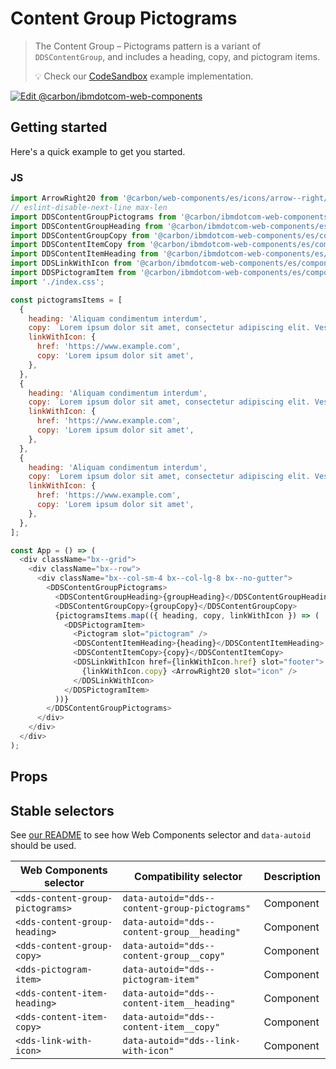 
# Content Group Pictograms

> The Content Group – Pictograms pattern is a variant of `DDSContentGroup`, and
> includes a heading, copy, and pictogram items.
>
> 💡 Check our
> [CodeSandbox](https://githubbox.com/carbon-design-system/carbon-for-ibm-dotcom/tree/main/packages/web-components/examples/codesandbox/components-react/content-group-pictograms)
> example implementation.

[![Edit @carbon/ibmdotcom-web-components](https://codesandbox.io/static/img/play-codesandbox.svg)](https://githubbox.com/carbon-design-system/carbon-for-ibm-dotcom/tree/main/packages/web-components/examples/codesandbox/components-react/content-group-pictograms)

## Getting started

Here's a quick example to get you started.

### JS

```js
import ArrowRight20 from '@carbon/web-components/es/icons/arrow--right/20.js';
// eslint-disable-next-line max-len
import DDSContentGroupPictograms from '@carbon/ibmdotcom-web-components/es/components-react/content-group-pictograms/content-group-pictograms';
import DDSContentGroupHeading from '@carbon/ibmdotcom-web-components/es/components-react/content-group/content-group-heading';
import DDSContentGroupCopy from '@carbon/ibmdotcom-web-components/es/components-react/content-group/content-group-copy';
import DDSContentItemCopy from '@carbon/ibmdotcom-web-components/es/components-react/content-item/content-item-copy';
import DDSContentItemHeading from '@carbon/ibmdotcom-web-components/es/components-react/content-item/content-item-heading';
import DDSLinkWithIcon from '@carbon/ibmdotcom-web-components/es/components-react/link-with-icon/link-with-icon';
import DDSPictogramItem from '@carbon/ibmdotcom-web-components/es/components-react/pictogram-item/pictogram-item';
import './index.css';

const pictogramsItems = [
  {
    heading: 'Aliquam condimentum interdum',
    copy: `Lorem ipsum dolor sit amet, consectetur adipiscing elit. Vestibulum non porttitor libero, in venenatis magna.`,
    linkWithIcon: {
      href: 'https://www.example.com',
      copy: 'Lorem ipsum dolor sit amet',
    },
  },
  {
    heading: 'Aliquam condimentum interdum',
    copy: `Lorem ipsum dolor sit amet, consectetur adipiscing elit. Vestibulum non porttitor libero, in venenatis magna.`,
    linkWithIcon: {
      href: 'https://www.example.com',
      copy: 'Lorem ipsum dolor sit amet',
    },
  },
  {
    heading: 'Aliquam condimentum interdum',
    copy: `Lorem ipsum dolor sit amet, consectetur adipiscing elit. Vestibulum non porttitor libero, in venenatis magna.`,
    linkWithIcon: {
      href: 'https://www.example.com',
      copy: 'Lorem ipsum dolor sit amet',
    },
  },
];

const App = () => (
  <div className="bx--grid">
    <div className="bx--row">
      <div className="bx--col-sm-4 bx--col-lg-8 bx--no-gutter">
        <DDSContentGroupPictograms>
          <DDSContentGroupHeading>{groupHeading}</DDSContentGroupHeading>
          <DDSContentGroupCopy>{groupCopy}</DDSContentGroupCopy>
          {pictogramsItems.map(({ heading, copy, linkWithIcon }) => (
            <DDSPictogramItem>
              <Pictogram slot="pictogram" />
              <DDSContentItemHeading>{heading}</DDSContentItemHeading>
              <DDSContentItemCopy>{copy}</DDSContentItemCopy>
              <DDSLinkWithIcon href={linkWithIcon.href} slot="footer">
                {linkWithIcon.copy} <ArrowRight20 slot="icon" />
              </DDSLinkWithIcon>
            </DDSPictogramItem>
          ))}
        </DDSContentGroupPictograms>
      </div>
    </div>
  </div>
);
```

## Props

<Props of={PropTypesRef} />

## Stable selectors

See
[our README](https://github.com/carbon-design-system/carbon-for-ibm-dotcom/tree/main/packages/web-components#stable-selectors-for-analytics-and-integratione2e-testing-in-web-components)
to see how Web Components selector and `data-autoid` should be used.

| Web Components selector          | Compatibility selector                        | Description |
| -------------------------------- | --------------------------------------------- | ----------- |
| `<dds-content-group-pictograms>` | `data-autoid="dds--content-group-pictograms"` | Component   |
| `<dds-content-group-heading>`    | `data-autoid="dds--content-group__heading"`   | Component   |
| `<dds-content-group-copy>`       | `data-autoid="dds--content-group__copy"`      | Component   |
| `<dds-pictogram-item>`           | `data-autoid="dds--pictogram-item"`           | Component   |
| `<dds-content-item-heading>`     | `data-autoid="dds--content-item__heading"`    | Component   |
| `<dds-content-item-copy>`        | `data-autoid="dds--content-item__copy"`       | Component   |
| `<dds-link-with-icon>`           | `data-autoid="dds--link-with-icon"`           | Component   |

<Description markdown={contributing} />
